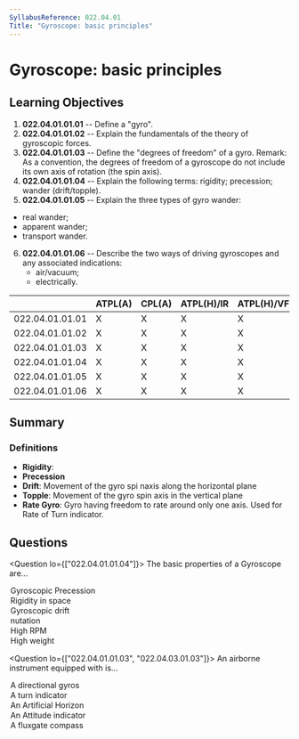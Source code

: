```yaml
---
SyllabusReference: 022.04.01
Title: "Gyroscope: basic principles"
---
```


# Gyroscope: basic principles

## Learning Objectives

1. **022.04.01.01.01** -- Define a "gyro".
2. **022.04.01.01.02** -- Explain the fundamentals of the theory of gyroscopic
   forces.
3. **022.04.01.01.03** -- Define the "degrees of freedom" of a gyro. Remark: As
   a convention, the degrees of freedom of a gyroscope do not include its own
   axis of rotation (the spin axis).
4. **022.04.01.01.04** -- Explain the following terms: rigidity; precession;
   wander (drift/topple).
5. **022.04.01.01.05** -- Explain the three types of gyro wander:

- real wander;
- apparent wander;
- transport wander.

6. **022.04.01.01.06** -- Describe the two ways of driving gyroscopes and any
   associated indications:
   - air/vacuum;
   - electrically.

|                 | ATPL(A) | CPL(A) | ATPL(H)/IR | ATPL(H)/VFR | CPL(H) | IR  | CBIR(A) |
| --------------- | ------- | ------ | ---------- | ----------- | ------ | --- | ------- |
| 022.04.01.01.01 | X       | X      | X          | X           | X      | X   | X       |
| 022.04.01.01.02 | X       | X      | X          | X           | X      | X   | X       |
| 022.04.01.01.03 | X       | X      | X          | X           | X      | X   | X       |
| 022.04.01.01.04 | X       | X      | X          | X           | X      | X   |         |
| 022.04.01.01.05 | X       | X      | X          | X           | X      | X   |         |
| 022.04.01.01.06 | X       | X      | X          | X           | X      | X   | X       |

## Summary

### Definitions

- **Rigidity**:
- **Precession**
- **Drift**: Movement of the gyro spi naxis along the horizontal plane
- **Topple**: Movement of the gyro spin axis in the vertical plane
- **Rate Gyro**: Gyro having freedom to rate around only one axis. Used for Rate
  of Turn indicator.

## Questions

<Question lo={["022.04.01.01.04"]}>
  <Text variant="multipleCorrect" select={5}>
    The basic properties of a Gyroscope are...
  </Text>
  <Option subject={[[]]}>Gyroscopic Precession</Option>
  <Option subject={[[]]}>Rigidity in space</Option>
  <Option>Gyroscopic drift</Option>
  <Option>nutation</Option>
  <Option>High RPM</Option>
  <Option>High weight</Option>
</Question>

<Question lo={["022.04.01.01.03", "022.04.03.01.03"]}>
  <Text variant="oneCorrect">
    An airborne instrument equipped with <Subject /> is...
  </Text>
  <Option
    subject={[["a gyro with 2 degrees of freedom and an horizontal spin axis"]]}
  >
    A directional gyros
  </Option>
  <Option
    subject={[["a gyro with 1 degree of freedom and a horizontal spin axis"]]}
  >
    A turn indicator
  </Option>
  <Option
    subject={[["a gyro with 2 degrees of freedom and a vertical spin axis"]]}
  >
    An Artificial Horizon
  </Option>
  <Option
    subject={[["a gyro with 2 degrees of freedom and a vertical spin axis"]]}
  >
    An Attitude indicator
  </Option>
  <Option why="does not use a gyro.">A fluxgate compass</Option>
</Question>
